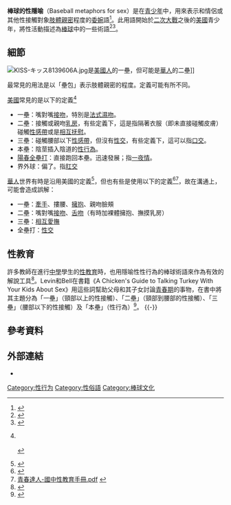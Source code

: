 '''棒球的性隱喻'''（Baseball metaphors for sex）是在[[青少年|青少年]]中，用來表示和情侶或其他性接觸對象[[肢體親密|肢體親密]]程度的[[委婉|委婉]]語<ref>{{cite book|title=Offside: Soccer and American Exceptionalism|url=https://archive.org/details/offsidesoccerame0000mark|first1=Steven L.|last1=Hellermann|first2= Andrei S.|last2=Markovits|year=2001|publisher=Princeton University Press|isbn=069107447X|page=[https://archive.org/details/offsidesoccerame0000mark/page/66 66]}}</ref>。此用語開始於[[二次大戰|二次大戰]]之後的[[美國|美國]]青少年，將性活動描述為[[棒球|棒球]]中的一些術語<ref>{{cite book|title=Communicating Gender|url=https://archive.org/details/communicatinggen0000roma|first=Suzanne|last=Romaine|year=1999| publisher=Lawrence Erlbaum Associates|isbn=0-8058-2926-1|page=[https://archive.org/details/communicatinggen0000roma/page/210 210]}}</ref><ref>{{cite book|title=The Dark Ages, Life in the United States, 1945–1960|url=https://archive.org/details/darkageslifeinth00jeze|first=Marty|last=Jezer| year=1982|publisher=South End Press|isbn=0-89608-127-3|page=[https://archive.org/details/darkageslifeinth00jeze/page/248 248]}}</ref>。

==細節==
[[File:KISS-キッス8139606A.jpg|thumb]]是[[美國人|美國人]]的一壘，但可能是[[華人|華人]]的二壘]]

最常見的用法是以「壘包」表示肢體親密的程度。定義可能有所不同。

[[美國|美國]]常見的是以下的定義<ref>{{cite book | title=Third Base Ain't What it Used to Be: What Your Kids Are Learning About Sex Today—and How to Teach Them to Become Sexually Healthy Adults | author=Levkoff, Logan | url=http://books.google.com/books?id=m4qhuD3G0-8C | chapter=Sex Talk Among Teens | publisher=Open Road Media | year=2012 | isbn=9781453262924}}<br/>{{cite book | title=The Routledge Dictionary of Modern American Slang and Unconventional English | author=Dalzell, Tom | url=http://books.google.com/books?id=neVBmSyNRnEC | publisher=Routledge | year=2008 | isbn=9781134194780}}<br/>{{cite book | title=The Gender of Sexuality: Exploring Sexual Possibilities | author=Rutter, Virginia and Schwartz, Pepper | url=http://books.google.com/books?id=gbpIbqiEy2sC | year=2012 | publisher=Rowman & Littlefield | isbn=9780742570030}}</ref>
*一壘：嘴對嘴[[接吻|接吻]]，特別是[[法式濕吻|法式濕吻]]。
*二壘：接觸或親吻[[乳房|乳房]]，有些定義下，這是指隔著衣服（即未直接碰觸皮膚）碰觸[[性感帶|性感帶]]或是[[非插入式性行為#相互抚慰|相互抚慰]]。
*三壘：碰觸腰部以下[[性感帶|性感帶]]，但沒有[[性交|性交]]，有些定義下，這可以指[[口交|口交]]。
*本壘：陰莖插入陰道的[[性交|性行為]]。
*[[陽春全壘打|陽春全壘打]]：直接跑回本壘。迅速發展；指[[一夜情|一夜情]]。
*界外球：偏了。指[[肛交|肛交]]

[[華人|華人]]世界有時是沿用美國的定義<ref>{{cite news |title=你跟她「上」到幾壘 |url=http://www.appledaily.com.tw/appledaily/article/forum/20090728/31816292/ |language=中文 |publisher=蘋果日報 |date=2009-07-28 |accessdate=2017-12-26 |archive-date=2016-03-04 |archive-url=https://web.archive.org/web/20160304093711/http://www.appledaily.com.tw/appledaily/article/forum/20090728/31816292/ |dead-url=no }}</ref>，但也有些是使用以下的定義<ref>{{cite web|url=http://www.young.gov.tw/commmand_forum_main_txt.asp?BKey=18|title=別讓情郎變色狼—談約會安全|author=高松景|date=2006-06-27|website=|publisher=衛生福利部 國民健康署 婦幼健康組|access-date=|archive-url=https://web.archive.org/web/20150402182335/http://www.young.gov.tw/commmand_forum_main_txt.asp?BKey=18|archive-date=2015-04-02|dead-url=yes}}
</ref><ref>[http://www.ccjh.cyc.edu.tw/office/download/951226%E9%9D%92%E6%98%A5%E9%81%94%E4%BA%BA-%E5%9C%8B%E4%B8%AD%E6%80%A7%E6%95%99%E8%82%B2%E6%89%8B%E5%86%8A.pdf 青春達人-國中性教育手冊.pdf] {{webarchive|url=https://web.archive.org/web/20150402111341/http://www.ccjh.cyc.edu.tw/office/download/951226%E9%9D%92%E6%98%A5%E9%81%94%E4%BA%BA-%E5%9C%8B%E4%B8%AD%E6%80%A7%E6%95%99%E8%82%B2%E6%89%8B%E5%86%8A.pdf |date=2015-04-02 }}</ref>，故在溝通上，可能會造成誤解：
*一壘：[[牽手|牽手]]、摟腰、[[擁抱|擁抱]]、親吻臉頰
*二壘：嘴對嘴[[接吻|接吻]]、[[舌吻|舌吻]]（有時加裸體擁抱、撫摸乳房）
*三壘：[[非插入式性行為#相互抚慰|相互愛撫]]
*全壘打：[[性交|性交]]

==性教育==
許多教師在進行[[中學|中學]]學生的[[性教育|性教育]]時，也用隱喻性性行為的棒球術語來作為有效的解說工具<ref name=Cooperstown>{{cite book|title=The Cooperstown Symposium on Baseball and American Culture 1998|first1=Alvin L.|last1=Hall|first2=Thomas L.|last2=Altherr|chapter=Eros at the Bat: American Baseball and Sexuality in Historical Context|pages=157–182|year= 2002|publisher=McFarland & Company|isbn=0-7864-0954-1}}</ref>。Levin和Bell在書籍《A Chicken's Guide to Talking Turkey With Your Kids About Sex》用這些詞幫助父母和其子女討論[[青春期|青春期]]的事物，在書中將其主題分為「一壘」（頸部以上的性接觸）、「二壘」（頸部到腰部的性接觸）、「三壘」（腰部以下的性接觸）及「本壘」（性行為）<ref>{{cite book|title=A Chicken's Guide to Talking Turkey With Your Kids About Sex|url=https://archive.org/details/chickensguidetot00kevi|first1=Kevin|last1=Leman|first2=Kathy Flores|last2=Bell|year=2004|publisher=Zondervan|isbn=031025096X}}</ref>。
{{-}}

==參考資料==
{{reflist}}

==外部連結==
*{{cite news|title=Strike me lucky, it just isn't cricket|date=2004-02-10|work=The Sun-Herald|first=David|last=Dale|url=http://www.smh.com.au/articles/2004/02/09/1076175089032.html?from=storyrhs|accessdate=2015-03-23|archive-date=2015-09-24|archive-url=https://web.archive.org/web/20150924140003/http://www.smh.com.au/articles/2004/02/09/1076175089032.html?from=storyrhs|dead-url=no}}

[[Category:性行为|Category:性行为]]
[[Category:性俗語|Category:性俗語]]
[[Category:棒球文化|Category:棒球文化]]